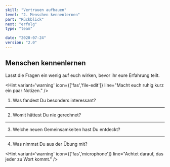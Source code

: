 ```yaml
---
skill: "Vertrauen aufbauen"
level: "2. Menschen kennenlernen"
part: "Rückblick"
next: "erfolg"
type: "team"

date: "2020-07-24"
version: "2.0"
---
```



<Row className="tutsegment"> 
<Col>

## Menschen kennenlernen

Lasst die Fragen ein wenig auf euch wirken, bevor ihr eure Erfahrung teilt.

<Hint variant='warning' icon={['fas','file-edit']}
line="Macht euch ruhig kurz ein paar Notizen."
/>

1. Was fandest Du besonders interessant?

---

2. Womit hättest Du nie gerechnet?

---

3. Welche neuen Gemeinsamkeiten hast Du entdeckt?

---

4. Was nimmst Du aus der Übung mit?

<Hint variant='warning' icon={['fas','microphone']}
line="Achtet darauf, das jeder zu Wort kommt."
/>

</Col>
</Row>